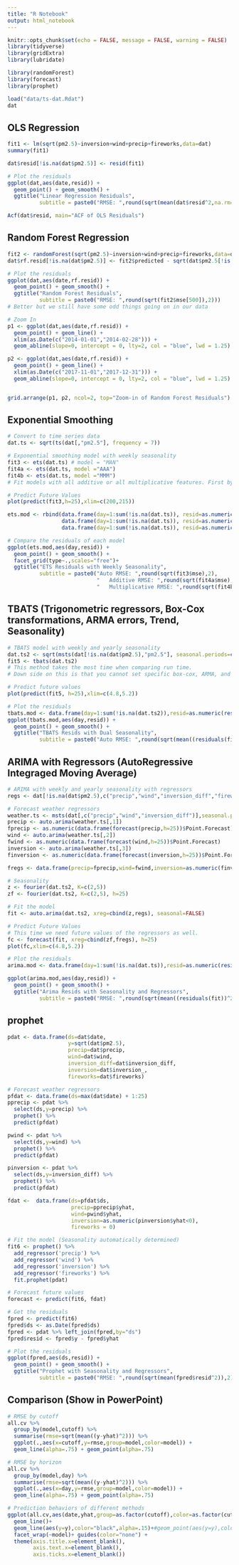 ```yaml
---
title: "R Notebook"
output: html_notebook
---
```


```r
knitr::opts_chunk$set(echo = FALSE, message = FALSE, warning = FALSE)
library(tidyverse)
library(gridExtra)
library(lubridate)

library(randomForest)
library(forecast)
library(prophet)

load("data/ts-dat.Rdat")
dat
```

## OLS Regression
```r
fit1 <- lm(sqrt(pm2.5)~inversion+wind+precip+fireworks,data=dat)
summary(fit1)

dat$resid[!is.na(dat$pm2.5)] <- resid(fit1)

# Plot the residuals
ggplot(dat,aes(date,resid)) + 
  geom_point() + geom_smooth() +
  ggtitle("Linear Regression Residuals",
          subtitle = paste0("RMSE: ",round(sqrt(mean(dat$resid^2,na.rm=TRUE)),2)))

Acf(dat$resid, main="ACF of OLS Residuals")
```


## Random Forest Regression
```r
fit2 <- randomForest(sqrt(pm2.5)~inversion+wind+precip+fireworks,data=dat[!is.na(dat$pm2.5),], ntree=500)
dat$rf.resid[!is.na(dat$pm2.5)] <- fit2$predicted - sqrt(dat$pm2.5[!is.na(dat$pm2.5)])

# Plot the residuals
ggplot(dat,aes(date,rf.resid)) + 
  geom_point() + geom_smooth() +
  ggtitle("Random Forest Residuals",
          subtitle = paste0("RMSE: ",round(sqrt(fit2$mse[500]),2)))
# Better but we still have some odd things going on in our data

# Zoom In
p1 <- ggplot(dat,aes(date,rf.resid)) + 
  geom_point() + geom_line() +
  xlim(as.Date(c("2014-01-01","2014-02-28"))) + 
  geom_abline(slope=0, intercept = 0, lty=2, col = "blue", lwd = 1.25)

p2 <- ggplot(dat,aes(date,rf.resid)) + 
  geom_point() + geom_line() +
  xlim(as.Date(c("2017-11-01","2017-12-31"))) + 
  geom_abline(slope=0, intercept = 0, lty=2, col = "blue", lwd = 1.25)


grid.arrange(p1, p2, ncol=2, top="Zoom-in of Random Forest Residuals")

```

## Exponential Smoothing
```r
# Convert to time series data
dat.ts <- sqrt(ts(dat[,"pm2.5"], frequency = 7))

# Exponential smoothing model with weekly seasonality
fit3 <- ets(dat.ts) # model = "MAN"
fit4a <- ets(dat.ts, model ="AAA")
fit4b <- ets(dat.ts, model ="MMM")
# Fit models with all additive or all multiplicative features. First byte is for errors, second for trend, and third for seasonality

# Predict Future Values
plot(predict(fit3,h=25),xlim=c(200,215))

ets.mod <- rbind(data.frame(day=1:sum(!is.na(dat.ts)), resid=as.numeric(residuals(fit3)), type="Auto"),
                 data.frame(day=1:sum(!is.na(dat.ts)), resid=as.numeric(residuals(fit4a)), type="Additive"),
                 data.frame(day=1:sum(!is.na(dat.ts)), resid=as.numeric(residuals(fit4b)), type="Multiplicative"))

# Compare the residuals of each model
ggplot(ets.mod,aes(day,resid)) + 
  geom_point() + geom_smooth() + 
  facet_grid(type~.,scales="free")+
  ggtitle("ETS Residuals with Weekly Seasonality",
          subtitle = paste0("Auto RMSE: ",round(sqrt(fit3$mse),2),
                            "   Additive RMSE: ",round(sqrt(fit4a$mse),2),
                            "   Multiplicative RMSE: ",round(sqrt(fit4b$mse),2)))

```

## TBATS (Trigonometric regressors, Box-Cox transformations, ARMA errors, Trend, Seasonality)
```r
# TBATS model with weekly and yearly seasonality
dat.ts2 <- sqrt(msts(dat[!is.na(dat$pm2.5),"pm2.5"], seasonal.periods=c(7,365.25)))
fit5 <- tbats(dat.ts2)
# This method takes the most time when comparing run time.
# Down side on this is that you cannot set specific box-cox, ARMA, and fourier parameters.

# Predict future values
plot(predict(fit5, h=25),xlim=c(4.8,5.2))

# Plot the residuals
tbats.mod <- data.frame(day=1:sum(!is.na(dat.ts2)),resid=as.numeric(residuals(fit5)))
ggplot(tbats.mod,aes(day,resid)) + 
  geom_point() + geom_smooth() + 
  ggtitle("TBATS Resids with Dual Seasonality",
          subtitle = paste0("Auto RMSE: ",round(sqrt(mean((residuals(fit5))^2)),2)))
```

## ARIMA with Regressors (AutoRegressive Integraged Moving Average)
```r
# ARIMA with weekly and yearly seasonality with regressors
regs <- dat[!is.na(dat$pm2.5),c("precip","wind","inversion_diff","fireworks")]

# Forecast weather regressors
weather.ts <- msts(dat[,c("precip","wind","inversion_diff")],seasonal.periods = c(7,365.25))
precip <- auto.arima(weather.ts[,1])
fprecip <- as.numeric(data.frame(forecast(precip,h=25))$Point.Forecast)
wind <- auto.arima(weather.ts[,2])
fwind <- as.numeric(data.frame(forecast(wind,h=25))$Point.Forecast)
inversion <- auto.arima(weather.ts[,3])
finversion <- as.numeric(data.frame(forecast(inversion,h=25))$Point.Forecast)

fregs <- data.frame(precip=fprecip,wind=fwind,inversion=as.numeric(finversion<0),fireworks=0)

# Seasonality
z <- fourier(dat.ts2, K=c(2,5))
zf <- fourier(dat.ts2, K=c(2,5), h=25)

# Fit the model
fit <- auto.arima(dat.ts2, xreg=cbind(z,regs), seasonal=FALSE)

# Predict Future Values
# This time we need future values of the regressors as well.
fc <- forecast(fit, xreg=cbind(zf,fregs), h=25)
plot(fc,xlim=c(4.8,5.2))

# Plot the residuals
arima.mod <- data.frame(day=1:sum(!is.na(dat.ts)),resid=as.numeric(residuals(fit)))

ggplot(arima.mod,aes(day,resid)) + 
  geom_point() + geom_smooth() + 
  ggtitle("Arima Resids with Seasonality and Regressors",
          subtitle = paste0("RMSE: ",round(sqrt(mean((residuals(fit))^2)),2)))
```

## prophet
```r
pdat <- data.frame(ds=dat$date,
                   y=sqrt(dat$pm2.5),
                   precip=dat$precip,
                   wind=dat$wind,
                   inversion_diff=dat$inversion_diff,
                   inversion=dat$inversion_,
                   fireworks=dat$fireworks)

# Forecast weather regressors
pfdat <- data.frame(ds=max(dat$date) + 1:25)
pprecip <- pdat %>% 
  select(ds,y=precip) %>% 
  prophet() %>%
  predict(pfdat)

pwind <- pdat %>% 
  select(ds,y=wind) %>% 
  prophet() %>%
  predict(pfdat)

pinversion <- pdat %>% 
  select(ds,y=inversion_diff) %>% 
  prophet() %>%
  predict(pfdat)

fdat <-  data.frame(ds=pfdat$ds,
                    precip=pprecip$yhat,
                    wind=pwind$yhat,
                    inversion=as.numeric(pinversion$yhat<0),
                    fireworks = 0)

# Fit the model (Seasonality automatically determined)
fit6 <- prophet() %>% 
  add_regressor('precip') %>% 
  add_regressor('wind') %>% 
  add_regressor('inversion') %>% 
  add_regressor('fireworks') %>% 
  fit.prophet(pdat)

# Forecast future values
forecast <- predict(fit6, fdat)

# Get the residuals
fpred <- predict(fit6)
fpred$ds <- as.Date(fpred$ds)
fpred <- pdat %>% left_join(fpred,by="ds")
fpred$resid <- fpred$y - fpred$yhat

# Plot the residuals
ggplot(fpred,aes(ds,resid)) + 
  geom_point() + geom_smooth() + 
  ggtitle("Prophet with Seasonality and Regressors",
          subtitle = paste0("RMSE: ",round(sqrt(mean(fpred$resid^2)),2)))

```

## Comparison (Show in PowerPoint)
```r
# RMSE by cutoff
all.cv %>% 
  group_by(model,cutoff) %>% 
  summarise(rmse=sqrt(mean((y-yhat)^2))) %>% 
  ggplot(.,aes(x=cutoff,y=rmse,group=model,color=model)) +
  geom_line(alpha=.75) + geom_point(alpha=.75)

# RMSE by horizon
all.cv %>% 
  group_by(model,day) %>% 
  summarise(rmse=sqrt(mean((y-yhat)^2))) %>% 
  ggplot(.,aes(x=day,y=rmse,group=model,color=model)) +
  geom_line(alpha=.75) + geom_point(alpha=.75)

# Prediction behaviors of different methods
ggplot(all.cv,aes(date,yhat,group=as.factor(cutoff),color=as.factor(cutoff)))+
  geom_line()+
  geom_line(aes(y=y),color="black",alpha=.15)+#geom_point(aes(y=y),color="black",alpha=.15)+
  facet_wrap(~model)+ guides(color="none") +
  theme(axis.title.x=element_blank(),
        axis.text.x=element_blank(),
        axis.ticks.x=element_blank())
```













